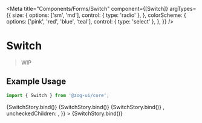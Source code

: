 
<Meta
  title="Components/Forms/Switch"
  component={[Switch]}
  argTypes={{
    size: {
      options: ['sm', 'md'],
      control: { type: 'radio' },
    },
    colorScheme: {
      options: ['pink', 'red', 'blue', 'teal'],
      control: { type: 'select' },
    },
  }}
/>


# Switch

> WIP

## Example Usage

```jsx
import { Switch } from '@zog-ui/core';
```

<Canvas columns={2} withSource="close">
  <Story
    name="Basic"
    args={{
      defaultValue: 'true',
      colorScheme: 'pink',
      size: 'md',
      disabled: false,
      loading: false,
    }}
  >
    {SwitchStory.bind()}
  </Story>
  <Story
    name="Controlled"
    args={{
      colorScheme: 'pink',
      size: 'md',
      value: false,
    }}
  >
    {SwitchStory.bind()}
  </Story>
  <Story
    name="With Text"
    args={{
      colorScheme: 'pink',
      size: 'md',
      disabled: false,
      loading: false,
      checkedChildren: 'ON',
      uncheckedChildren: 'OFF',
    }}
  >
    {SwitchStory.bind()}
  </Story>
  <Story
    name="With Icon"
    args={{
      colorScheme: 'pink',
      size: 'md',
      disabled: false,
      loading: false,
      checkedChildren: <CheckOutlined />,
      uncheckedChildren: <CloseOutlined />,
    }}
  >
    {SwitchStory.bind()}
  </Story>
</Canvas>

<ArgsTable of={Switch} />
